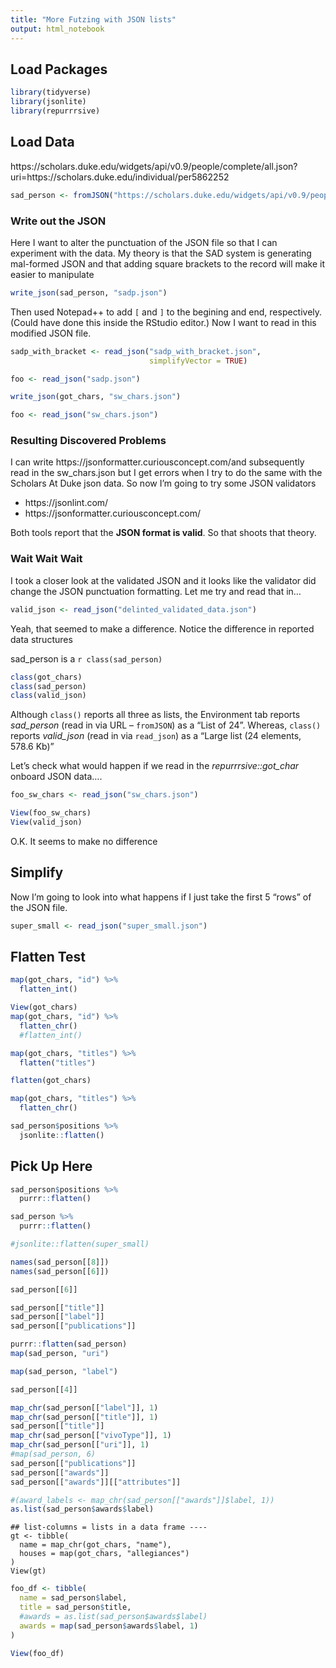 ```yaml
---
title: "More Futzing with JSON lists"
output: html_notebook
---
```


## Load Packages
```r
library(tidyverse)
library(jsonlite)
library(repurrrsive)
```

## Load Data

https://scholars.duke.edu/widgets/api/v0.9/people/complete/all.json?uri=https://scholars.duke.edu/individual/per5862252

```r
sad_person <- fromJSON("https://scholars.duke.edu/widgets/api/v0.9/people/complete/all.json?uri=https://scholars.duke.edu/individual/per5862252")
```

###  Write out the JSON 

Here I want to alter the punctuation of the JSON file so that I can experiment with the data.  My theory is that the SAD system is generating mal-formed JSON and that adding square brackets to the record will make it easier to manipulate

```r
write_json(sad_person, "sadp.json")
```


Then used Notepad++ to add `[` and `]` to the begining and end, respectively.  (Could have done this inside the RStudio editor.)  Now I want to read in this modified JSON file.

```r
sadp_with_bracket <- read_json("sadp_with_bracket.json",
                               simplifyVector = TRUE)

foo <- read_json("sadp.json")

write_json(got_chars, "sw_chars.json")

foo <- read_json("sw_chars.json")
```

### Resulting Discovered Problems

I can write https://jsonformatter.curiousconcept.com/and subsequently read in the sw_chars.json  but I get errors when I try to do the same with the Scholars At Duke json data.  So now I'm going to try some JSON validators

- https://jsonlint.com/
- https://jsonformatter.curiousconcept.com/


Both tools report that the **JSON format is valid**.  So that shoots that theory.

### Wait Wait Wait

I took a closer look at the validated JSON and it looks like the validator did change the JSON punctuation formatting.  Let me try and read that in...

```r
valid_json <- read_json("delinted_validated_data.json")
```


Yeah, that seemed to make a difference.  Notice the difference in reported data structures

sad_person is a `r class(sad_person)`


```r
class(got_chars)
class(sad_person)
class(valid_json)
```

Although `class()` reports all three as lists, the Environment tab reports *sad_person* (read in via URL -- `fromJSON`) as a "List of 24".  Whereas, `class()` reports *valid_json* (read in via `read_json`) as a "Large list (24 elements, 578.6 Kb)"

Let's check what would happen if we read in the *repurrrsive::got_char* onboard JSON data....

```r
foo_sw_chars <- read_json("sw_chars.json")
```


```r
View(foo_sw_chars)
View(valid_json)
```

O.K.  It seems to make no difference

## Simplify

Now I'm going to look into what happens if I just take the first 5 "rows" of the JSON file.


```r
super_small <- read_json("super_small.json")
```



## Flatten Test

```r
map(got_chars, "id") %>% 
  flatten_int()
```

```r

View(got_chars)
map(got_chars, "id") %>% 
  flatten_chr()
  #flatten_int()
```


```r
map(got_chars, "titles") %>% 
  flatten("titles")
```

```r
flatten(got_chars)
```

```r
map(got_chars, "titles") %>% 
  flatten_chr()
```


```r
sad_person$positions %>% 
  jsonlite::flatten()
```


## Pick Up Here

```r
sad_person$positions %>% 
  purrr::flatten()

sad_person %>% 
  purrr::flatten()

#jsonlite::flatten(super_small)
```

```r
names(sad_person[[8]])
names(sad_person[[6]])
```

```r
sad_person[[6]]
```

```r
sad_person[["title"]]
sad_person[["label"]] 
sad_person[["publications"]]
```


```r
purrr::flatten(sad_person)
map(sad_person, "uri")
```


```r
map(sad_person, "label")
```


```r
sad_person[[4]]
```


```r
map_chr(sad_person[["label"]], 1)
map_chr(sad_person[["title"]], 1)
sad_person[["title"]]
map_chr(sad_person[["vivoType"]], 1)
map_chr(sad_person[["uri"]], 1)
#map(sad_person, 6)
sad_person[["publications"]] 
sad_person[["awards"]] 
sad_person[["awards"]][["attributes"]]

#(award_labels <- map_chr(sad_person[["awards"]]$label, 1))
as.list(sad_person$awards$label)

```


```{}
## list-columns = lists in a data frame ----
gt <- tibble(
  name = map_chr(got_chars, "name"),
  houses = map(got_chars, "allegiances")
)
View(gt)
```




```r
foo_df <- tibble(
  name = sad_person$label,
  title = sad_person$title,
  #awards = as.list(sad_person$awards$label)
  awards = map(sad_person$awards$label, 1)
)

View(foo_df)
```

